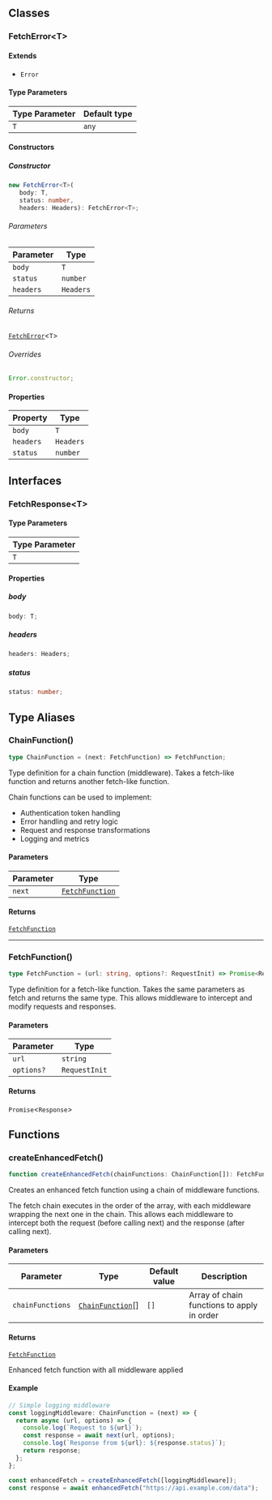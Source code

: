 ## Classes

### FetchError&lt;T&gt;

#### Extends

- `Error`

#### Type Parameters

| Type Parameter | Default type |
| -------------- | ------------ |
| `T`            | `any`        |

#### Constructors

##### Constructor

```ts
new FetchError<T>(
   body: T,
   status: number,
   headers: Headers): FetchError<T>;
```

###### Parameters

| Parameter | Type      |
| --------- | --------- |
| `body`    | `T`       |
| `status`  | `number`  |
| `headers` | `Headers` |

###### Returns

[`FetchError`](#fetcherror)&lt;`T`&gt;

###### Overrides

```ts
Error.constructor;
```

#### Properties

| Property                       | Type      |
| ------------------------------ | --------- |
| <a id="body"></a> `body`       | `T`       |
| <a id="headers"></a> `headers` | `Headers` |
| <a id="status"></a> `status`   | `number`  |

## Interfaces

### FetchResponse&lt;T&gt;

#### Type Parameters

| Type Parameter |
| -------------- |
| `T`            |

#### Properties

##### body

```ts
body: T;
```

##### headers

```ts
headers: Headers;
```

##### status

```ts
status: number;
```

## Type Aliases

### ChainFunction()

```ts
type ChainFunction = (next: FetchFunction) => FetchFunction;
```

Type definition for a chain function (middleware).
Takes a fetch-like function and returns another fetch-like function.

Chain functions can be used to implement:

- Authentication token handling
- Error handling and retry logic
- Request and response transformations
- Logging and metrics

#### Parameters

| Parameter | Type                              |
| --------- | --------------------------------- |
| `next`    | [`FetchFunction`](#fetchfunction) |

#### Returns

[`FetchFunction`](#fetchfunction)

---

### FetchFunction()

```ts
type FetchFunction = (url: string, options?: RequestInit) => Promise<Response>;
```

Type definition for a fetch-like function.
Takes the same parameters as fetch and returns the same type.
This allows middleware to intercept and modify requests and responses.

#### Parameters

| Parameter  | Type          |
| ---------- | ------------- |
| `url`      | `string`      |
| `options?` | `RequestInit` |

#### Returns

`Promise`&lt;`Response`&gt;

## Functions

### createEnhancedFetch()

```ts
function createEnhancedFetch(chainFunctions: ChainFunction[]): FetchFunction;
```

Creates an enhanced fetch function using a chain of middleware functions.

The fetch chain executes in the order of the array, with each middleware
wrapping the next one in the chain. This allows each middleware to
intercept both the request (before calling next) and the response
(after calling next).

#### Parameters

| Parameter        | Type                                | Default value | Description                                |
| ---------------- | ----------------------------------- | ------------- | ------------------------------------------ |
| `chainFunctions` | [`ChainFunction`](#chainfunction)[] | `[]`          | Array of chain functions to apply in order |

#### Returns

[`FetchFunction`](#fetchfunction)

Enhanced fetch function with all middleware applied

#### Example

```typescript
// Simple logging middleware
const loggingMiddleware: ChainFunction = (next) => {
  return async (url, options) => {
    console.log(`Request to ${url}`);
    const response = await next(url, options);
    console.log(`Response from ${url}: ${response.status}`);
    return response;
  };
};

const enhancedFetch = createEnhancedFetch([loggingMiddleware]);
const response = await enhancedFetch("https://api.example.com/data");
```
